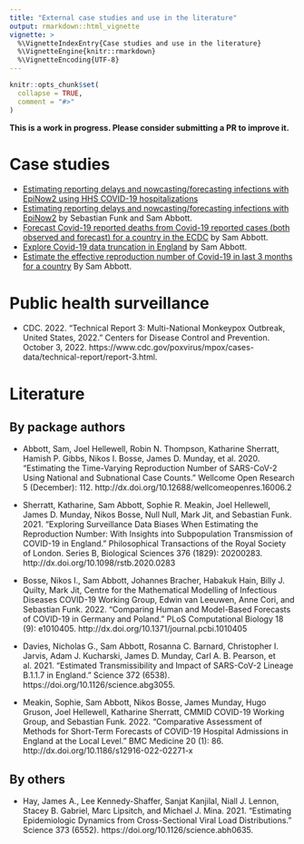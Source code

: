 ```yaml
---
title: "External case studies and use in the literature"
output: rmarkdown::html_vignette
vignette: >
  %\VignetteIndexEntry{Case studies and use in the literature}
  %\VignetteEngine{knitr::rmarkdown}
  %\VignetteEncoding{UTF-8}
---
```


```r
knitr::opts_chunk$set(
  collapse = TRUE,
  comment = "#>"
)
```

**This is a work in progress. Please consider submitting a PR to improve it.** 

# Case studies 

- [Estimating reporting delays and nowcasting/forecasting infections with EpiNow2 using HHS COVID-19 hospitalizations](https://samabbott.co.uk/cste-forecasting-workshop/)
- [Estimating reporting delays and nowcasting/forecasting infections with EpiNow2](https://github.com/epiforecasts/nowcasting.example/blob/main/inst/reports/epinow2.md) by Sebastian Funk and Sam Abbott.
- [Forecast Covid-19 reported deaths from Covid-19 reported cases (both observed and forecast) for a country in the ECDC](https://gist.github.com/seabbs/4f09d7609df298db7a86c31612ff9d17) by Sam Abbott.
- [Explore Covid-19 data truncation in England](https://gist.github.com/seabbs/176b0c7f83eab1a7192a25b28bbd116a) by Sam Abbott.
- [Estimate the effective reproduction number of Covid-19 in last 3 months for a country](https://gist.github.com/seabbs/163d0f195892cde685c70473e1f5e867) By Sam Abbott.

# Public health surveillance

- CDC. 2022. “Technical Report 3: Multi-National Monkeypox Outbreak, United States, 2022.” Centers for Disease Control and Prevention. October 3, 2022. https://www.cdc.gov/poxvirus/mpox/cases-data/technical-report/report-3.html.

# Literature

## By package authors

- Abbott, Sam, Joel Hellewell, Robin N. Thompson, Katharine Sherratt, Hamish P. Gibbs, Nikos I. Bosse, James D. Munday, et al. 2020. “Estimating the Time-Varying Reproduction Number of SARS-CoV-2 Using National and Subnational Case Counts.” Wellcome Open Research 5 (December): 112. http://dx.doi.org/10.12688/wellcomeopenres.16006.2

- Sherratt, Katharine, Sam Abbott, Sophie R. Meakin, Joel Hellewell, James D. Munday, Nikos Bosse, Null Null, Mark Jit, and Sebastian Funk. 2021. “Exploring Surveillance Data Biases When Estimating the Reproduction Number: With Insights into Subpopulation Transmission of COVID-19 in England.” Philosophical Transactions of the Royal Society of London. Series B, Biological Sciences 376 (1829): 20200283. http://dx.doi.org/10.1098/rstb.2020.0283

- Bosse, Nikos I., Sam Abbott, Johannes Bracher, Habakuk Hain, Billy J. Quilty, Mark Jit, Centre for the Mathematical Modelling of Infectious Diseases COVID-19 Working Group, Edwin van Leeuwen, Anne Cori, and Sebastian Funk. 2022. “Comparing Human and Model-Based Forecasts of COVID-19 in Germany and Poland.” PLoS Computational Biology 18 (9): e1010405. http://dx.doi.org/10.1371/journal.pcbi.1010405

- Davies, Nicholas G., Sam Abbott, Rosanna C. Barnard, Christopher I. Jarvis, Adam J. Kucharski, James D. Munday, Carl A. B. Pearson, et al. 2021. “Estimated Transmissibility and Impact of SARS-CoV-2 Lineage B.1.1.7 in England.” Science 372 (6538). https://doi.org/10.1126/science.abg3055.

- Meakin, Sophie, Sam Abbott, Nikos Bosse, James Munday, Hugo Gruson, Joel Hellewell, Katharine Sherratt, CMMID COVID-19 Working Group, and Sebastian Funk. 2022. “Comparative Assessment of Methods for Short-Term Forecasts of COVID-19 Hospital Admissions in England at the Local Level.” BMC Medicine 20 (1): 86. http://dx.doi.org/10.1186/s12916-022-02271-x

## By others

- Hay, James A., Lee Kennedy-Shaffer, Sanjat Kanjilal, Niall J. Lennon, Stacey B. Gabriel, Marc Lipsitch, and Michael J. Mina. 2021. “Estimating Epidemiologic Dynamics from Cross-Sectional Viral Load Distributions.” Science 373 (6552). https://doi.org/10.1126/science.abh0635.
